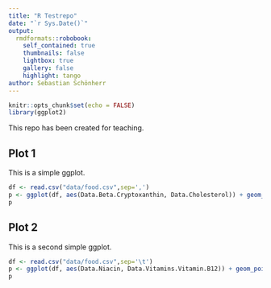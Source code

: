 ```yaml
---
title: "R Testrepo"
date: "`r Sys.Date()`"
output:
  rmdformats::robobook:
    self_contained: true
    thumbnails: false
    lightbox: true
    gallery: false
    highlight: tango
author: Sebastian Schönherr
---
```


```r
knitr::opts_chunk$set(echo = FALSE)
library(ggplot2)
```

This repo has been created for teaching. 

## Plot 1 
This is a simple ggplot. 
```r
df <- read.csv("data/food.csv",sep=',')
p <- ggplot(df, aes(Data.Beta.Cryptoxanthin, Data.Cholesterol)) + geom_point()
p
```

## Plot 2 
This is a second simple ggplot. 
```r
df <- read.csv("data/food.csv",sep='\t')
p <- ggplot(df, aes(Data.Niacin, Data.Vitamins.Vitamin.B12)) + geom_point()
p
```
